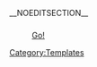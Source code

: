 __NOEDITSECTION__
=== [[{{{2}}}|{{{1}}}]]  ===
:{{{3}}} [[{{{2}}}|Go!]]<noinclude>

[[Category:Templates]]
</noinclude>